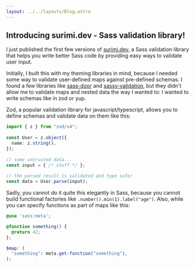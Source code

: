 ```yaml
---
layout: ../../layouts/Blog.astro
---
```

<head>
  <title>Introducing surimi.dev - Sass validation library!</title>
</head>

## Introducing surimi.dev - Sass validation library!

I just published the first few versions of [surimi.dev](https://surimi.dev), a Sass validation library that helps you write better Sass code by providing easy ways to validate user input.

Initially, I built this with my theming libraries in mind, because I needed some way to validate user-defined maps against pre-defined schemas. I found a few libraries like [sass-door](https://github.com/CarcajadaArtificial/sass-door) and [sassy-validation](https://github.com/iamskok/sassy-validation?tab=readme-ov-file),
but they didn't allow me to validate maps and nested data the way I wanted to: I wanted to write schemas like in zod or yup.

Zod, a popular validation library for javascript/typescript, allows you to define schemas and validate data on them like this:

```ts
import { z } from "zod/v4";
 
const User = z.object({
  name: z.string(),
});
 
// some untrusted data...
const input = { /* stuff */ };
 
// the parsed result is validated and type safe!
const data = User.parse(input);
```

Sadly, you cannot do it quite this elegantly in Sass, because you cannot build functional factories like `.number().min(1).label("age")`. Also, while you can specify functions as part of maps like this:

```scss
@use 'sass:meta';

@function something() {
  @return 42;
};

$map: (
  "something": meta.get-function("something"),
);
```